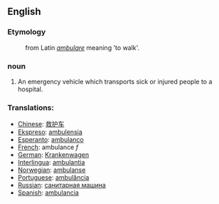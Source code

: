 == English ==

=== Etymology ===
:from Latin ''[[ambulare]]'' meaning 'to walk'.

=== noun ===
# An emergency vehicle which transports sick or injured people to a hospital.

=== Translations: ===
*[[Chinese]]: [[救护车]]
*[[Ekspreso]]: [[ambulensia]]
*[[Esperanto]]: [[ambulanco]]
*[[French]]: ambulance ''f''
*[[German]]: [[Krankenwagen]]
*[[Interlingua]]: [[ambulantia]]
*[[Norwegian]]: [[ambulanse]]
*[[Portuguese]]: [[ambulância]]
*[[Russian]]: [[санитарная машина]]
*[[Spanish]]: [[ambulancia]]